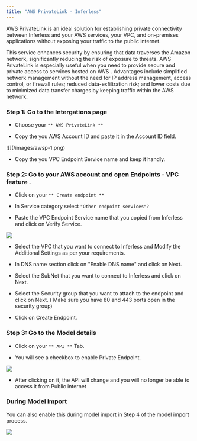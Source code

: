 ```yaml
---
title: "AWS PrivateLink - Inferless"
---
```


AWS PrivateLink is an ideal solution for establishing private connectivity between Inferless and your AWS services, your VPC, and on-premises applications without exposing your traffic to the public internet. 

This service enhances security by ensuring that data traverses the Amazon network, significantly reducing the risk of exposure to threats. AWS PrivateLink is especially useful when you need to provide secure and private access to services hosted on AWS . Advantages include simplified network management without the need for IP address management, access control, or firewall rules; reduced data-exfiltration risk; and lower costs due to minimized data transfer charges by keeping traffic within the AWS network.


### Step 1: Go to the Intergations page

* Choose your `** AWS PrivateLink **`

* Copy the you AWS Account ID and paste it in the Account ID field.

<Frame caption = "Choose the training framework used for your model">![](/images/awsp-1.png)</Frame>

* Copy the you VPC Endpoint Service name and keep it handly. 


###  Step 2: Go to your AWS account and open Endpoints - VPC feature .

* Click on  your `** Create endpoint **`

* In Service category select `"Other endpoint services"?`

* Paste the VPC Endpoint Service name that you copied from Inferless and click on Verify Service. 

![](/images/aws-private-image2.png)

* Select the VPC that you want to connect to Inferless and Modify the Additional Settings as per your requirements.

* In DNS name section click on "Enable DNS name" and click on Next.

* Select the SubNet that you want to connect to Inferless and click on Next.

* Select the Security group that you want to attach to the endpoint and click on Next. ( Make sure you have 80 and 443 ports open in the security group)

* Click on Create Endpoint.


### Step 3: Go to the Model details 

* Click on  your `** API **` Tab. 

* You will see a checkbox to enable Private Endpoint.

![](/images/awsp-2.png)

* After clicking on it, the API will change and you will no longer be able to access it from Public internet



### During Model Import 

You can also enable this during model import in Step 4 of the model import process.

![](/images/awsp-3.png)